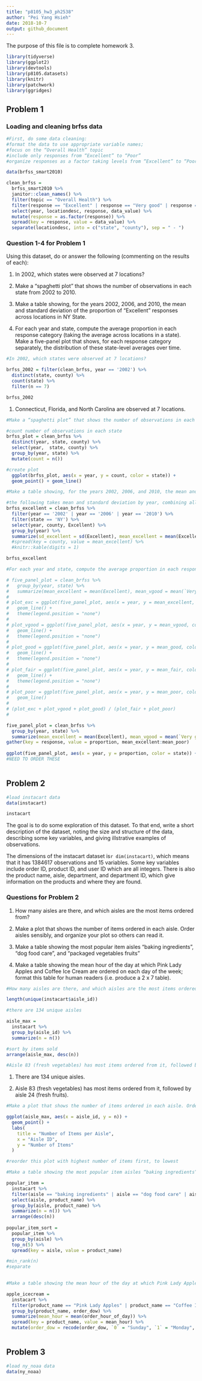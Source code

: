 ```yaml
---
title: "p8105_hw3_ph2538"
author: "Pei Yang Hsieh"
date: 2018-10-7
output: github_document
---
```


The purpose of this file is to complete homework 3.

```r
library(tidyverse)
library(ggplot2)
library(devtools)
library(p8105.datasets)
library(knitr)
library(patchwork)
library(ggridges)
```


## Problem 1

### Loading and cleaning brfss data 

```r
#First, do some data cleaning:
#format the data to use appropriate variable names;
#focus on the “Overall Health” topic
#include only responses from “Excellent” to “Poor”
#organize responses as a factor taking levels from “Excellent” to “Poor”

data(brfss_smart2010)

clean_brfss =
  brfss_smart2010 %>%
  janitor::clean_names() %>%
  filter(topic == "Overall Health") %>%
  filter(response == "Excellent" | response == "Very good" | response == "Good" | response == "Fair" | response == "Poor") %>%
  select(year, locationdesc, response, data_value) %>%
  mutate(response = as.factor(response)) %>%
  spread(key = response, value = data_value) %>%
  separate(locationdesc, into = c("state", "county"), sep = " - ")

```

### Question 1-4 for Problem 1

Using this dataset, do or answer the following (commenting on the results of each):

1. In 2002, which states were observed at 7 locations?

2. Make a “spaghetti plot” that shows the number of observations in each state from 2002 to 2010.

3. Make a table showing, for the years 2002, 2006, and 2010, the mean and standard deviation of the proportion of “Excellent” responses across locations in NY State.

4. For each year and state, compute the average proportion in each response category (taking the average across locations in a state). Make a five-panel plot that shows, for each response category separately, the distribution of these state-level averages over time.

```r
#In 2002, which states were observed at 7 locations?

brfss_2002 = filter(clean_brfss, year == '2002') %>%
  distinct(state, county) %>%
  count(state) %>%
  filter(n == 7)

brfss_2002
```

1. Connecticut, Florida, and North Carolina are observed at 7 locations.

```r
#Make a “spaghetti plot” that shows the number of observations in each state from 2002 to 2010.

#count number of observations in each state
brfss_plot = clean_brfss %>%
  distinct(year, state, county) %>% 
  select(year,  state, county) %>% 
  group_by(year, state) %>%
  mutate(count = n())

#create plot
  ggplot(brfss_plot, aes(x = year, y = count, color = state)) +
  geom_point() + geom_line()
```

```r
#Make a table showing, for the years 2002, 2006, and 2010, the mean and standard deviation of the proportion of “Excellent” responses across locations in NY State.

#the following takes mean and standard deviation by year, combining all NY counties in each year.
brfss_excellent = clean_brfss %>%
  filter(year == '2002' | year == '2006' | year == '2010') %>%
  filter(state == 'NY') %>%
  select(year, county, Excellent) %>%
  group_by(year) %>%
  summarize(sd_excellent = sd(Excellent), mean_excellent = mean(Excellent)) # %>%
  #spread(key = county, value = mean_excellent) %>%
  #knitr::kable(digits = 1)

brfss_excellent
```

```r
#For each year and state, compute the average proportion in each response category (taking the average across locations in a state). Make a five-panel plot that shows, for each response category separately, the distribution of these state-level averages over time.

# five_panel_plot = clean_brfss %>%
#   group_by(year, state) %>%
#   summarize(mean_excellent = mean(Excellent), mean_vgood = mean(`Very good`), mean_good = mean(Good), mean_fair = mean(Fair), mean_poor = mean(Poor))
# 
# plot_exc = ggplot(five_panel_plot, aes(x = year, y = mean_excellent, color = state)) + 
#   geom_line() +
#   theme(legend.position = "none")
# 
# plot_vgood = ggplot(five_panel_plot, aes(x = year, y = mean_vgood, color = state)) + 
#   geom_line() +
#   theme(legend.position = "none")
# 
# plot_good = ggplot(five_panel_plot, aes(x = year, y = mean_good, color = state)) + 
#   geom_line() +
#   theme(legend.position = "none")
# 
# plot_fair = ggplot(five_panel_plot, aes(x = year, y = mean_fair, color = state)) + 
#   geom_line() +
#   theme(legend.position = "none")
# 
# plot_poor = ggplot(five_panel_plot, aes(x = year, y = mean_poor, color = state)) + 
#   geom_line()
# 
# (plot_exc + plot_vgood + plot_good) / (plot_fair + plot_poor)
# 

five_panel_plot = clean_brfss %>%
  group_by(year, state) %>%
  summarize(mean_excellent = mean(Excellent), mean_vgood = mean(`Very good`), mean_good = mean(Good), mean_fair = mean(Fair), mean_poor = mean(Poor)) %>%
gather(key = response, value = proportion, mean_excellent:mean_poor) 
  
ggplot(five_panel_plot, aes(x = year, y = proportion, color = state)) + geom_point() + facet_grid(. ~ response)
#NEED TO ORDER THESE 
   
```

## Problem 2

```r

#load instacart data
data(instacart)

instacart
```

The goal is to do some exploration of this dataset. To that end, write a short description of the dataset, noting the size and structure of the data, describing some key variables, and giving illstrative examples of observations.

The dimensions of the instacart dataset is`r dim(instacart)`, which means that it has 1384617 observations and 15 variables. Some key variables include order ID, product ID, and user ID which are all integers. There is also the product name, aisle, department, and department ID, which give information on the products and where they are found. 

### Questions for Problem 2

1. How many aisles are there, and which aisles are the most items ordered from?

2. Make a plot that shows the number of items ordered in each aisle. Order aisles sensibly, and organize your plot so others can read it.

3. Make a table showing the most popular item aisles “baking ingredients”, “dog food care”, and “packaged vegetables fruits”

4. Make a table showing the mean hour of the day at which Pink Lady Apples and Coffee Ice Cream are ordered on each day of the week; format this table for human readers (i.e. produce a 2 x 7 table).

```r
#How many aisles are there, and which aisles are the most items ordered from?

length(unique(instacart$aisle_id))

#there are 134 unique aisles

aisle_max = 
  instacart %>%
  group_by(aisle_id) %>%
  summarize(n = n()) 

#sort by items sold
arrange(aisle_max, desc(n))

#Aisle 83 (fresh vegetables) has most items ordered from it, followed by aisle 24 (fresh fruits).

```

1. There are 134 unique aisles.

2. Aisle 83 (fresh vegetables) has most items ordered from it, followed by aisle 24 (fresh fruits).

```r
#Make a plot that shows the number of items ordered in each aisle. Order aisles sensibly, and organize your plot so others can read it.

ggplot(aisle_max, aes(x = aisle_id, y = n)) + 
  geom_point() +
  labs(
    title = "Number of Items per Aisle",
    x = "Aisle ID",
    y = "Number of Items"
  ) 

#reorder this plot with highest number of items first, to lowest 

```

```r
#Make a table showing the most popular item aisles “baking ingredients”, “dog food care”, and “packaged vegetables fruits”

popular_item = 
  instacart %>% 
  filter(aisle == "baking ingredients" | aisle == "dog food care" | aisle == "packaged vegetables fruits") %>% 
  select(aisle, product_name) %>% 
  group_by(aisle, product_name) %>% 
  summarize(n = n()) %>% 
  arrange(desc(n))
  
popular_item_sort = 
  popular_item %>%
  group_by(aisle) %>% 
  top_n(5) %>% 
  spread(key = aisle, value = product_name)

#min_rank(n)
#separate 
  
```


```r
#Make a table showing the mean hour of the day at which Pink Lady Apples and Coffee Ice Cream are ordered on each day of the week; format this table for human readers (i.e. produce a 2 x 7 table).

apple_icecream = 
  instacart %>% 
  filter(product_name == "Pink Lady Apples" | product_name == "Coffee Ice Cream") %>% 
  group_by(product_name, order_dow) %>% 
  summarize(mean_hour = mean(order_hour_of_day)) %>% 
  spread(key = product_name, value = mean_hour) %>% 
  mutate(order_dow = recode(order_dow, `0` = "Sunday", `1` = "Monday", `2` = "Tuesday", `3` = "Wednesday", `4` = "Thursday", `5` = "Friday", `6` = "Saturday"))
  

```


## Problem 3

```r

#load ny_noaa data
data(ny_noaa)




```

